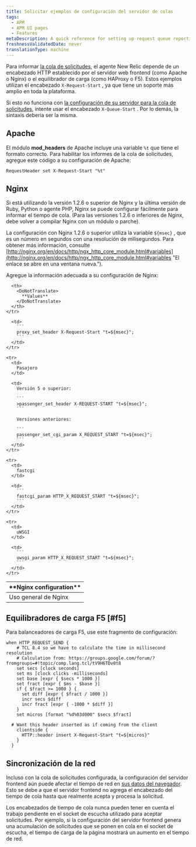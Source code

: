 ```yaml
---
title: Solicitar ejemplos de configuración del servidor de colas
tags:
  - APM
  - APM UI pages
  - Features
metaDescription: A quick reference for setting up request queue reporting in New Relic for your server.
freshnessValidatedDate: never
translationType: machine
---
```


Para informar [la cola de solicitudes](/docs/apm/other-features/request-queueing/request-queuing-tracking-frontend-time), el agente New Relic depende de un encabezado HTTP establecido por el servidor web frontend (como Apache o Nginx) o el equilibrador de carga (como HAProxy o F5). Estos ejemplos utilizan el encabezado `X-Request-Start` , ya que tiene un soporte más amplio en toda la plataforma.

Si esto no funciona con [la configuración de su servidor para la cola de solicitudes](/docs/apm/applications-menu/features/configure-request-queue-reporting), intente usar el encabezado `X-Queue-Start` . Por lo demás, la sintaxis debería ser la misma.

## Apache

El módulo <DoNotTranslate>**mod_headers**</DoNotTranslate> de Apache incluye una variable `%t` que tiene el formato correcto. Para habilitar los informes de la cola de solicitudes, agregue este código a su configuración de Apache:

```
RequestHeader set X-Request-Start "%t"
```

## Nginx

Si está utilizando la versión 1.2.6 o superior de Nginx y la última versión de Ruby, Python o agente PHP, Nginx se puede configurar fácilmente para informar el tiempo de cola. (Para las versiones 1.2.6 o inferiores de Nginx, debe volver a compilar Nginx con un módulo o parche).

La configuración con Nginx 1.2.6 o superior utiliza la variable `${msec}` , que es un número en segundos con una resolución de milisegundos. Para obtener más información, consulte [http://nginx.org/en/docs/http/ngx_http_core_module.html#variables](http://nginx.org/en/docs/http/ngx_http_core_module.html#variables "El enlace se abre en una ventana nueva.").

Agregue la información adecuada a su configuración de Nginx:

<table>
  <thead>
    <tr>
      <th width={200}>
        <DoNotTranslate>
          **Nginx configuration**
        </DoNotTranslate>
      </th>

      <th>
        <DoNotTranslate>
          **Values**
        </DoNotTranslate>
      </th>
    </tr>
  </thead>

  <tbody>
    <tr>
      <td>
        Uso general de Nginx
      </td>

      <td>
        ```
        proxy_set_header X-Request-Start "t=${msec}";
        ```
      </td>
    </tr>

    <tr>
      <td>
        Pasajero
      </td>

      <td>
        Versión 5 o superior:

        ```
        >passenger_set_header X-REQUEST-START "t=${msec}";
        ```

        Versiones anteriores:

        ```
        passenger_set_cgi_param X_REQUEST_START "t=${msec}";
        ```
      </td>
    </tr>

    <tr>
      <td>
        fastcgi
      </td>

      <td>
        ```
        fastcgi_param HTTP_X_REQUEST_START "t=${msec}";
        ```
      </td>
    </tr>

    <tr>
      <td>
        uWSGI
      </td>

      <td>
        ```
        uwsgi_param HTTP_X_REQUEST_START "t=${msec}";
        ```
      </td>
    </tr>
  </tbody>
</table>

## Equilibradores de carga F5 [#f5]

Para balanceadores de carga F5, use este fragmento de configuración:

```
when HTTP_REQUEST_SEND {
    # TCL 8.4 so we have to calculate the time in millisecond resolution
    # Calculation from: https://groups.google.com/forum/?  fromgroups=#!topic/comp.lang.tcl/tV9H6TDv0t8
    set secs [clock seconds]
    set ms [clock clicks -milliseconds]
    set base [expr { $secs * 1000 }]
    set fract [expr { $ms - $base }]
    if { $fract >= 1000 } {
      set diff [expr { $fract / 1000 }]
      incr secs $diff
      incr fract [expr { -1000 * $diff }]
    }
    set micros [format "%d%03d000" $secs $fract]

  # Want this header inserted as if coming from the client
    clientside {
      HTTP::header insert X-Request-Start "t=${micros}"
    }
  }
```

## Sincronización de la red

Incluso con la cola de solicitudes configurada, la configuración del servidor frontend aún puede afectar el tiempo de red en [sus datos del navegador](/docs/browser/new-relic-browser/page-load-timing-resources/page-load-timing-process). Esto se debe a que el servidor frontend no agrega el encabezado del tiempo de cola hasta que realmente acepta y procesa la solicitud.

Los encabezados de tiempo de cola nunca pueden tener en cuenta el trabajo pendiente en el socket de escucha utilizado para aceptar solicitudes. Por ejemplo, si la configuración del servidor frontend genera una acumulación de solicitudes que se ponen en cola en el socket de escucha, el tiempo de carga de la página mostrará un aumento en el tiempo de red.